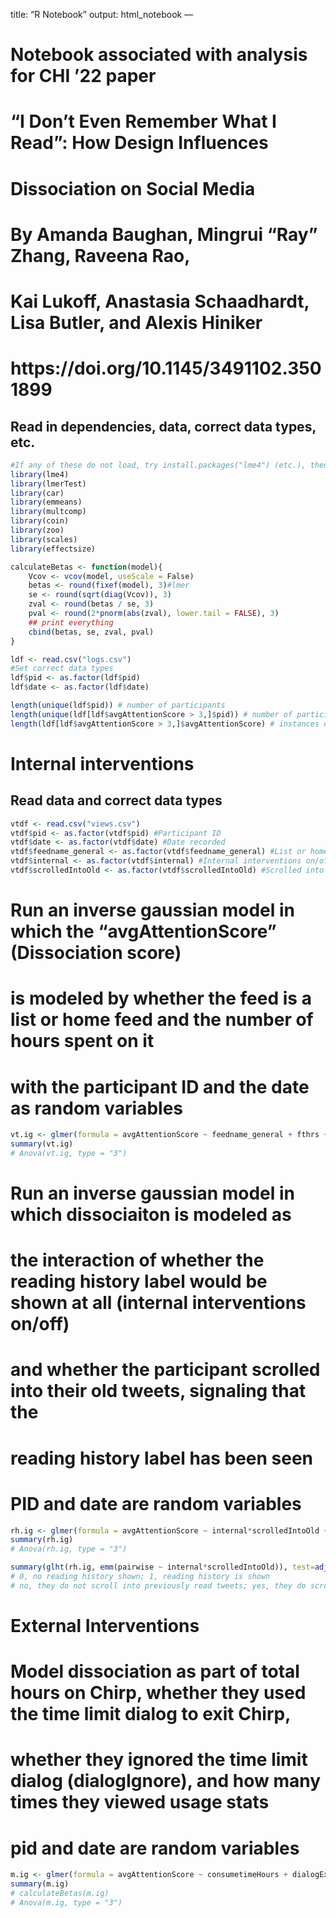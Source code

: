 title: "R Notebook"
output: html_notebook
---

# Notebook associated with analysis for CHI '22 paper 
# "I Don't Even Remember What I Read": How Design Influences
# Dissociation on Social Media
# By Amanda Baughan, Mingrui "Ray" Zhang, Raveena Rao, 
# Kai Lukoff, Anastasia Schaadhardt, Lisa Butler, and Alexis Hiniker
# https://doi.org/10.1145/3491102.3501899

## Read in dependencies, data, correct data types, etc. 
```r
#If any of these do not load, try install.packages("lme4") (etc.), then try again
library(lme4)
library(lmerTest)
library(car)
library(emmeans)
library(multcomp)
library(coin)
library(zoo)
library(scales)
library(effectsize)

calculateBetas <- function(model){
    Vcov <- vcov(model, useScale = False)
    betas <- round(fixef(model), 3)#lmer
    se <- round(sqrt(diag(Vcov)), 3)
    zval <- round(betas / se, 3)
    pval <- round(2*pnorm(abs(zval), lower.tail = FALSE), 3)
    ## print everything
    cbind(betas, se, zval, pval)
}
```

```r
ldf <- read.csv("logs.csv")
#Set correct data types
ldf$pid <- as.factor(ldf$pid)
ldf$date <- as.factor(ldf$date)

length(unique(ldf$pid)) # number of participants
length(unique(ldf[ldf$avgAttentionScore > 3,]$pid)) # number of participants who experienced normative dissociation
length(ldf[ldf$avgAttentionScore > 3,]$avgAttentionScore) # instances of normative dissociation
```

# Internal interventions
## Read data and correct data types
```r
vtdf <- read.csv("views.csv")
vtdf$pid <- as.factor(vtdf$pid) #Participant ID
vtdf$date <- as.factor(vtdf$date) #Date recorded
vtdf$feedname_general <- as.factor(vtdf$feedname_general) #List or home feed
vtdf$internal <- as.factor(vtdf$internal) #Internal interventions on/off
vtdf$scrolledIntoOld <- as.factor(vtdf$scrolledIntoOld) #Scrolled into history yes/no
```

# Run an inverse gaussian model in which the "avgAttentionScore" (Dissociation score)
# is modeled by whether the feed is a list or home feed and the number of hours spent on it
# with the participant ID and the date as random variables
```r
vt.ig <- glmer(formula = avgAttentionScore ~ feedname_general + fthrs + (1|pid) + (1|date), family = inverse.gaussian(link = "log"), data =vtdf)
summary(vt.ig)
# Anova(vt.ig, type = "3")
```

# Run an inverse gaussian model in which dissociaiton is modeled as 
# the interaction of whether the reading history label would be shown at all (internal interventions on/off)
# and whether the participant scrolled into their old tweets, signaling that the
# reading history label has been seen
# PID and date are random variables
```r
rh.ig <- glmer(formula = avgAttentionScore ~ internal*scrolledIntoOld + (1|pid) + (1|date), family = inverse.gaussian(link = "log"), data =vtdf)
summary(rh.ig)
# Anova(rh.ig, type = "3")
```

```r
summary(glht(rh.ig, emm(pairwise ~ internal*scrolledIntoOld)), test=adjusted(type="holm"))
# 0, no reading history shown; 1, reading history is shown
# no, they do not scroll into previously read tweets; yes, they do scroll into previously read tweets
```

# External Interventions
# Model dissociation as part of total hours on Chirp, whether they used the time limit dialog to exit Chirp,
# whether they ignored the time limit dialog (dialogIgnore), and how many times they viewed usage stats
# pid and date are random variables
```r
m.ig <- glmer(formula = avgAttentionScore ~ consumetimeHours + dialogExit+dialogIgnore + statPageView + (1|pid) + (1|date), family = inverse.gaussian(link = "log"), data = ldf)
summary(m.ig)
# calculateBetas(m.ig)
# Anova(m.ig, type = "3")
```

